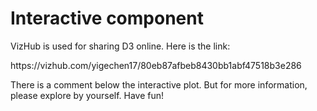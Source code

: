 

# Interactive component

VizHub is used for sharing D3 online. Here is the link:

https://vizhub.com/yigechen17/80eb87afbeb8430bb1abf47518b3e286

There is a comment below the interactive plot. But for more information, please explore by yourself. Have fun!